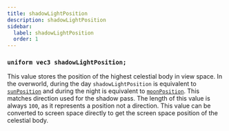 ```yaml
---
title: shadowLightPosition
description: shadowLightPosition
sidebar:
  label: shadowLightPosition
  order: 1
---
```


### `uniform vec3 shadowLightPosition;`

This value stores the position of the highest celestial body in view space. In the overworld, during the day `shadowLightPosition` is equivalent to [`sunPosition`](/reference/uniforms/general/sunposition) and during the night is equivalent to [`moonPosition`](/reference/uniforms/general/moonposition). This matches direction used for the shadow pass. The length of this value is always `100`, as it represents a position not a direction. This value can be converted to screen space directly to get the screen space position of the celestial body.